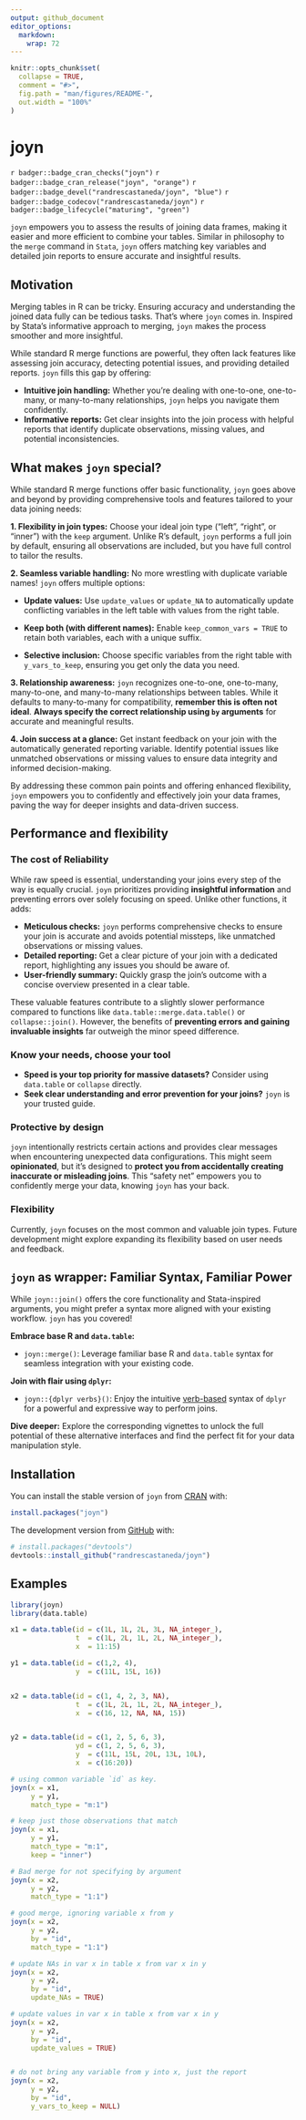 ```yaml
---
output: github_document
editor_options: 
  markdown: 
    wrap: 72
---
```


```r
knitr::opts_chunk$set(
  collapse = TRUE,
  comment = "#>",
  fig.path = "man/figures/README-",
  out.width = "100%"
)
```

# joyn

<!-- badges: start -->

<!-- [![R-CMD-check](https://github.com/randrescastaneda/joyn/workflows/R-CMD-check/badge.svg/)](https://github.com/randrescastaneda/joyn/actions/) -->
`r badger::badge_cran_checks("joyn")` `r badger::badge_cran_release("joyn", "orange")` `r badger::badge_devel("randrescastaneda/joyn", "blue")` `r badger::badge_codecov("randrescastaneda/joyn")` `r badger::badge_lifecycle("maturing", "green")`
<!-- [![](https://img.shields.io/badge/lifecycle-maturing-green.svg)](https://lifecycle.r-lib.org/articles/stages.html#maturing) -->
<!-- [![codecov](https://codecov.io/gh/randrescastaneda/joyn/branch/master/graph/badge.svg)](https://app.codecov.io/gh/randrescastaneda/joyn?branch=master) -->

<!-- `r badger::badge_cran_release("joyn", "orange")` -->
<!-- `r badger::badge_devel("randrescastaneda/joyn", "blue")` -->
<!-- [![R-CMD-check](https://github.com/randrescastaneda/joyn/actions/workflows/R-CMD-check.yaml/badge.svg)](https://github.com/randrescastaneda/joyn/actions/workflows/R-CMD-check.yaml) -->

<!-- badges: end -->

`joyn` empowers you to assess the results of joining data frames, making it easier and more efficient to combine your tables. Similar in philosophy to the `merge` command in `Stata`, `joyn` offers matching key variables and detailed join reports to ensure accurate and insightful results.

## Motivation

Merging tables in R can be tricky. Ensuring accuracy and understanding the joined data fully can be tedious tasks. That's where `joyn` comes in. Inspired by Stata's informative approach to merging, `joyn` makes the process smoother and more insightful.

While standard R merge functions are powerful, they often lack features like assessing join accuracy, detecting potential issues, and providing detailed reports. `joyn` fills this gap by offering:

* **Intuitive join handling:** Whether you're dealing with one-to-one, one-to-many, or many-to-many relationships, `joyn` helps you navigate them confidently.
* **Informative reports:** Get clear insights into the join process with helpful reports that identify duplicate observations, missing values, and potential inconsistencies.

## What makes `joyn` special?

While standard R merge functions offer basic functionality, `joyn` goes above and beyond by providing comprehensive tools and features tailored to your data joining needs:

**1. Flexibility in join types:** Choose your ideal join type ("left", "right", or "inner") with the `keep` argument. Unlike R's default, `joyn` performs a full join by default, ensuring all observations are included, but you have full control to tailor the results.

**2. Seamless variable handling:** No more wrestling with duplicate variable names! `joyn` offers multiple options:

* **Update values:** Use `update_values` or `update_NA` to automatically update conflicting variables in the left table with values from the right table.

* **Keep both (with different names):** Enable `keep_common_vars = TRUE` to retain both variables, each with a unique suffix.

* **Selective inclusion:** Choose specific variables from the right table with `y_vars_to_keep`, ensuring you get only the data you need.

**3. Relationship awareness:** `joyn` recognizes one-to-one, one-to-many, many-to-one, and many-to-many relationships between tables. While it defaults to many-to-many for compatibility, **remember this is often not ideal**. **Always specify the correct relationship using `by` arguments** for accurate and meaningful results.

**4. Join success at a glance:** Get instant feedback on your join with the automatically generated reporting variable. Identify potential issues like unmatched observations or missing values to ensure data integrity and informed decision-making.

By addressing these common pain points and offering enhanced flexibility, `joyn` empowers you to confidently and effectively join your data frames, paving the way for deeper insights and data-driven success.


## Performance and flexibility

### The cost of Reliability

While raw speed is essential, understanding your joins every step of the way is equally crucial. `joyn` prioritizes providing **insightful information** and preventing errors over solely focusing on speed. Unlike other functions, it adds:

* **Meticulous checks:** `joyn` performs comprehensive checks to ensure your join is accurate and avoids potential missteps, like unmatched observations or missing values.
* **Detailed reporting:** Get a clear picture of your join with a dedicated report, highlighting any issues you should be aware of.
* **User-friendly summary:** Quickly grasp the join's outcome with a concise overview presented in a clear table.

These valuable features contribute to a slightly slower performance compared to functions like `data.table::merge.data.table()` or `collapse::join()`. However, the benefits of **preventing errors and gaining invaluable insights** far outweigh the minor speed difference.

### Know your needs, choose your tool

* **Speed is your top priority for massive datasets?** Consider using `data.table` or `collapse` directly.
* **Seek clear understanding and error prevention for your joins?** `joyn` is your trusted guide.

### Protective by design

`joyn` intentionally restricts certain actions and provides clear messages when encountering unexpected data configurations. This might seem **opinionated**, but it's designed to **protect you from accidentally creating inaccurate or misleading joins**. This "safety net" empowers you to confidently merge your data, knowing `joyn` has your back.

### Flexibility

Currently, `joyn` focuses on the most common and valuable join types. Future development might explore expanding its flexibility based on user needs and feedback.

## `joyn` as wrapper: Familiar Syntax, Familiar Power

While `joyn::join()` offers the core functionality and Stata-inspired arguments, you might prefer a syntax more aligned with your existing workflow. `joyn` has you covered!

**Embrace base R and `data.table`:**

* `joyn::merge()`: Leverage familiar base R and `data.table` syntax for seamless integration with your existing code.

**Join with flair using `dplyr`:**

* `joyn::{dplyr verbs}()`: Enjoy the intuitive [verb-based](https://dplyr.tidyverse.org/reference/mutate-joins.html) syntax of `dplyr` for a powerful and expressive way to perform joins.

**Dive deeper:** Explore the corresponding vignettes to unlock the full potential of these alternative interfaces and find the perfect fit for your data manipulation style.


## Installation

You can install the stable version of `joyn` from
[CRAN](https://CRAN.R-project.org) with:

``` r
install.packages("joyn")
```

The development version from [GitHub](https://github.com/) with:

``` r
# install.packages("devtools")
devtools::install_github("randrescastaneda/joyn")
```

## Examples

```r

library(joyn)
library(data.table)

x1 = data.table(id = c(1L, 1L, 2L, 3L, NA_integer_),
                t  = c(1L, 2L, 1L, 2L, NA_integer_),
                x  = 11:15)

y1 = data.table(id = c(1,2, 4),
                y  = c(11L, 15L, 16))


x2 = data.table(id = c(1, 4, 2, 3, NA),
                t  = c(1L, 2L, 1L, 2L, NA_integer_),
                x  = c(16, 12, NA, NA, 15))


y2 = data.table(id = c(1, 2, 5, 6, 3),
                yd = c(1, 2, 5, 6, 3),
                y  = c(11L, 15L, 20L, 13L, 10L),
                x  = c(16:20))

# using common variable `id` as key.
joyn(x = x1, 
     y = y1,
     match_type = "m:1")

# keep just those observations that match
joyn(x = x1, 
     y = y1, 
     match_type = "m:1",
     keep = "inner")

# Bad merge for not specifying by argument
joyn(x = x2, 
     y = y2,
     match_type = "1:1")

# good merge, ignoring variable x from y
joyn(x = x2, 
     y = y2,
     by = "id",
     match_type = "1:1")

# update NAs in var x in table x from var x in y
joyn(x = x2, 
     y = y2, 
     by = "id", 
     update_NAs = TRUE)

# update values in var x in table x from var x in y
joyn(x = x2, 
     y = y2, 
     by = "id", 
     update_values = TRUE)


# do not bring any variable from y into x, just the report
joyn(x = x2, 
     y = y2, 
     by = "id", 
     y_vars_to_keep = NULL)

```
